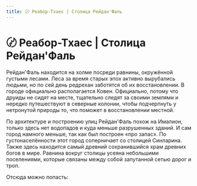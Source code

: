 ```yaml
---
title: 〄 Реабор-Тхаес | Столица Рейдан'Фаль
---
```

# 〄 Реабор-Тхаес | Столица Рейдан'Фаль


Рейдан'Фаль находится на холме посреди равнины, окружённой густыми лесами. Леса за время старых эпох активно вырубались людьми, но по сей день редрехан заботятся об их восстановлении. В городе официально располагается Ковен. Официально, потому что друиды не сидят на месте, тщательно следят за своими землями и нередко путешествуют в северные колонии, чтобы подчерпнуть у нетронутой природы то, что поможет в восстановлении местной. 

По архитектуре и построению улиц Рейдан'Фаль похож на Ималион, только здесь нет водопадов и куда меньше разрушенных зданий. И сам город намного меньше, так как был построен «про запас». По густонаселённости этот город соперничает со столицей Синларина. Также здесь находится самый древний сохранившийся храм древних богов в мире. Равнина вокруг столицы усеяна небольшими поселениями, которые связаны между собой запутанной сетью дорог и троп.

Отсюда можно попасть:<br/><br/>